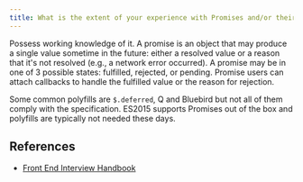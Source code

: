 ```yaml
---
title: What is the extent of your experience with Promises and/or their polyfills?
---
```


Possess working knowledge of it. A promise is an object that may produce a single value sometime in the future: either a resolved value or a reason that it's not resolved (e.g., a network error occurred). A promise may be in one of 3 possible states: fulfilled, rejected, or pending. Promise users can attach callbacks to handle the fulfilled value or the reason for rejection.

Some common polyfills are `$.deferred`, Q and Bluebird but not all of them comply with the specification. ES2015 supports Promises out of the box and polyfills are typically not needed these days.

## References

- [Front End Interview Handbook](https://www.frontendinterviewhandbook.com/javascript-questions)
